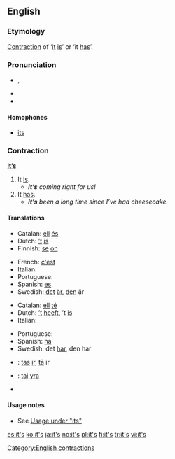 ==English==

===Etymology===
[[Contraction]] of ‘[[it]] [[is]]’ or ‘it [[has]]’.

===Pronunciation===
* {{IPA|/ɪts/}}, {{SAMPA|/Its/}}
* {{audio|en-us-it's.ogg|Audio (US)}}
* {{rhymes|ɪts}}

====Homophones====
* [[its]]

===Contraction===
'''[[it]][[’s]]'''

# It [[is]].
#* '''''It’s''' coming right for us!''
# It [[has]].
#* '''''It’s''' been a long time since I’ve had cheesecake.''

====Translations====
{{trans-top|it is}}
* Catalan: [[ell]] [[és]]
* Dutch: [[’t]] [[is]]
* Finnish: [[se]] [[on]]
{{trans-mid}}
* French: [[c'est]]
* Italian: {{t|it|è}}
* Portuguese: {{t|pt|é}}
* Spanish: [[es]]
* Swedish: [[det]] [[är]], [[den]] är
{{trans-bottom}}

{{trans-top|it has}}
* Catalan: [[ell]] [[té]]
* Dutch: [[’t]] [[heeft]], ’t [[is]]
* Italian: {{t|it|hà}}
{{trans-mid}}
* Portuguese: {{t|pt|tem}}
* Spanish: [[ha]]
* Swedish: det [[har]], den har
{{trans-bottom}}

{{checktrans-top}}
* {{ttbc|Latvian}}: [[tas]] [[ir]], [[tā]] ir
* {{ttbc|Lithuanian}}: [[tai]] [[yra]]
{{trans-mid}}
* {{ttbc|Swedish}}
{{trans-bottom}}

====Usage notes====
* See [[its#Usage notes|Usage under "its"]]

[[Category:English contractions]]

[[es:it's]]
[[ko:it's]]
[[ja:it's]]
[[no:it's]]
[[pl:it's]]
[[fi:it's]]
[[tr:it's]]
[[vi:it's]]